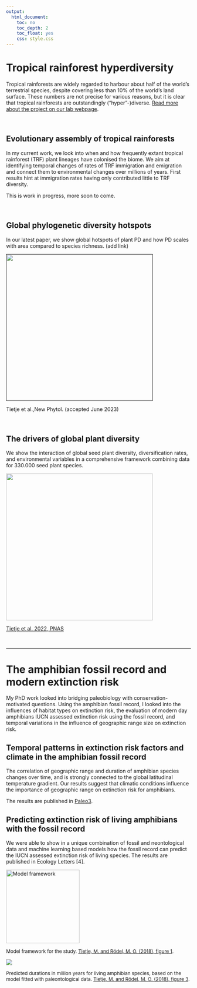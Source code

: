 ```yaml
---
output:
  html_document:
    toc: no
    toc_depth: 2
    toc_float: yes
    css: style.css
---
```


# Tropical rainforest hyperdiversity
Tropical rainforests are widely regarded to harbour about half of the world's terrestrial species, despite covering less than 10% of the world's land surface. These numbers are not precise for various reasons, but it is clear that tropical rainforests are outstandingly ("hyper"-)diverse. [Read more about the project on our lab webpage](https://peb-group.net/trf).


<br>

## Evolutionary assembly of tropical rainforests

In my current work, we look into when and how frequently extant tropical rainforest (TRF) plant lineages have colonised the biome. We aim at identifying temporal changes of rates of TRF immigration and emigration and connect them to environmental changes over millions of years. First results hint at immigration rates having only contributed little to TRF diversity.

This is work in progress, more soon to come.

<br>


## Global phylogenetic diversity hotspots

In our latest paper, we show global hotspots of plant PD and how PD scales with area compared to species richness. (add link)


<div class = "container">
<a href = "">
  <img src="PD_map.png" width="400">
      <!-- <div class="title"-->

</a>
  Tietje et al.,New Phytol. (accepted June 2023)
</div>

<br>


## The drivers of global plant diversity

We show the interaction of global seed plant diversity, diversification rates, and environmental variables in a comprehensive framework combining data for 330.000 seed plant species.

<div class = "container">
<a href = "https://doi.org/10.1073/pnas.2120662119">
  <img src="GlobalDrivers.png" width="400">
      <!-- <div class="title"-->
          
</a>
[Tietje et al. 2022, PNAS](https://www.pnas.org/doi/full/10.1073/pnas.2120662119)
</div>

<!-- <div style="width:100%"> -->
<!-- ![](global_maps_178.png)  -->
<!-- </div> -->

<!-- <p><font size="2"> -->
<!-- Global maps for species richness (A) and diversification rates (mean root distance, B) [Tietje et al. (2022), Fig 1](https://www.pnas.org/doi/full/10.1073/pnas.2120662119). -->
<!-- </font></p> -->


<br>

---------------------------------------------------

# The amphibian fossil record and modern extinction risk

My PhD work looked into bridging paleobiology with conservation-motivated questions. Using the amphibian fossil record, I looked into the influences of habitat types on extinction risk, the evaluation of modern day amphibians IUCN assessed extinction risk using the fossil record, and temporal variations in the influence of geographic range size on extinction risk.

## Temporal patterns in extinction risk factors and climate in the amphibian fossil record
The correlation of geographic range and duration of amphibian species changes over time, and is strongly connected to the global latitudinal temperature gradient. Our results suggest that climatic conditions influence the importance of geographic range on extinction risk for amphibians.

The results are published in [Paleo3](https://doi.org/10.1016/j.palaeo.2019.109414).


<!-- ### Literature -->

<!-- 1. Warren, R., et al. "Quantifying the benefit of early climate change mitigation in avoiding biodiversity loss."  -->
<!-- Nature Climate Change 3.7 (2013): 678‐682.  -->
<!-- 2. Stuart, S. N., et al. "Status and trends of amphibian declines and extinctions worldwide." Science 306.5702  -->
<!-- (2004): 1783‐1786.  -->
<!-- 3. Tietje, M., Rödel, M. O., & Schobben, M. (2020). The effect of geographic range and climate on extinction risk in the deep-time amphibian fossil record. Palaeogeography, Palaeoclimatology, Palaeoecology, 537, 109414. -->
<!-- 3. Tietje, M., Rödel, M.-O., Schobben, M. (2020). The effect of geographic range and climate on extinction risk in the deep-time amphibian fossil record. [Palaeogeography, Palaeoclimatology, Palaeoecology.](https://doi.org/10.1016/j.palaeo.2019.109414) -->



## Predicting extinction risk of living amphibians with the fossil record

We were able to show in a unique combination of fossil and neontological data and machine learning based models how the fossil record can predict the IUCN assessed extinction risk of living species. The results are published in Ecology Letters [4].

<img src="model_framework.jpg" alt="Model framework" class="center" width=200px>
<!-- <div style="width:200px; height=100px; class=center"> -->
<!-- ![](model_framework.jpg)  -->
<!-- </div> -->

<p><font size="2">
Model framework for the study. [Tietje, M. and Rödel, M. O. (2018), figure 1](https://doi.org/10.1111/ele.13080).
</font></p>


<div style="width:300px; height=100px">
![](figure3ELE.png) 
</div>

<p><font size="2">
Predicted durations in million years for living amphibian species, based on the model fitted with paleontological data. [Tietje, M. and Rödel, M. O. (2018), figure 3](https://doi.org/10.1111/ele.13080).
</font></p>




